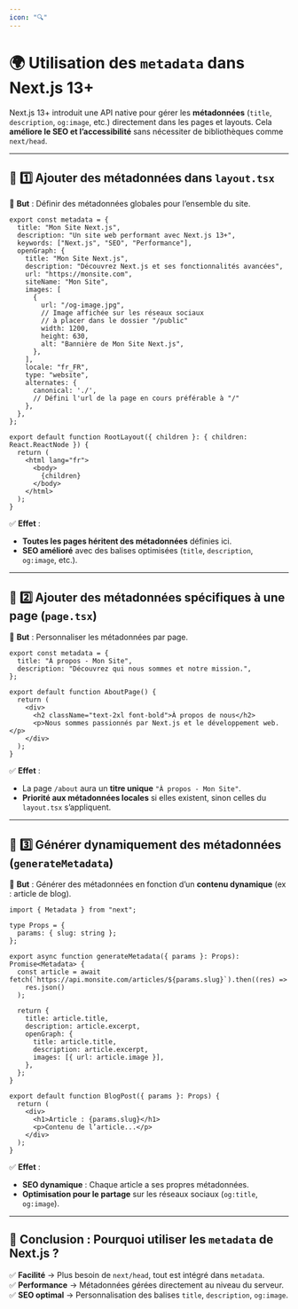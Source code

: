 ```yaml
---
icon: "🔍"
---
```

# 🌍 **Utilisation des `metadata` dans Next.js 13+**  

Next.js 13+ introduit une API native pour gérer les **métadonnées** (`title`, `description`, `og:image`, etc.) directement dans les pages et layouts. Cela **améliore le SEO et l’accessibilité** sans nécessiter de bibliothèques comme `next/head`.  

---

## **📌 1️⃣ Ajouter des métadonnées dans `layout.tsx`**  

📍 **But** : Définir des métadonnées globales pour l’ensemble du site.  

```tsx filename="app/layout.tsx"
export const metadata = {
  title: "Mon Site Next.js",
  description: "Un site web performant avec Next.js 13+",
  keywords: ["Next.js", "SEO", "Performance"],
  openGraph: {
    title: "Mon Site Next.js",
    description: "Découvrez Next.js et ses fonctionnalités avancées",
    url: "https://monsite.com",
    siteName: "Mon Site",
    images: [
      {
        url: "/og-image.jpg", 
        // Image affichée sur les réseaux sociaux
        // à placer dans le dossier "/public"
        width: 1200,
        height: 630,
        alt: "Bannière de Mon Site Next.js",
      },
    ],
    locale: "fr_FR",
    type: "website",
    alternates: {
      canonical: './',
      // Défini l'url de la page en cours préférable à "/"
    },
  },
};

export default function RootLayout({ children }: { children: React.ReactNode }) {
  return (
    <html lang="fr">
      <body>
        {children}
      </body>
    </html>
  );
}
```
✅ **Effet** :  
- **Toutes les pages héritent des métadonnées** définies ici.  
- **SEO amélioré** avec des balises optimisées (`title`, `description`, `og:image`, etc.).  

---

## **📌 2️⃣ Ajouter des métadonnées spécifiques à une page (`page.tsx`)**  

📍 **But** : Personnaliser les métadonnées par page.  

```tsx filename="app/about/page.tsx"
export const metadata = {
  title: "À propos - Mon Site",
  description: "Découvrez qui nous sommes et notre mission.",
};

export default function AboutPage() {
  return (
    <div>
      <h2 className="text-2xl font-bold">À propos de nous</h2>
      <p>Nous sommes passionnés par Next.js et le développement web.</p>
    </div>
  );
}
```
✅ **Effet** :  
- La page `/about` aura un **titre unique** `"À propos - Mon Site"`.  
- **Priorité aux métadonnées locales** si elles existent, sinon celles du `layout.tsx` s’appliquent.  

---

## **📌 3️⃣ Générer dynamiquement des métadonnées (`generateMetadata`)**  

📍 **But** : Générer des métadonnées en fonction d’un **contenu dynamique** (ex : article de blog).  

```tsx filename="app/blog/[slug]/page.tsx"
import { Metadata } from "next";

type Props = {
  params: { slug: string };
};

export async function generateMetadata({ params }: Props): Promise<Metadata> {
  const article = await fetch(`https://api.monsite.com/articles/${params.slug}`).then((res) =>
    res.json()
  );

  return {
    title: article.title,
    description: article.excerpt,
    openGraph: {
      title: article.title,
      description: article.excerpt,
      images: [{ url: article.image }],
    },
  };
}

export default function BlogPost({ params }: Props) {
  return (
    <div>
      <h1>Article : {params.slug}</h1>
      <p>Contenu de l’article...</p>
    </div>
  );
}
```
✅ **Effet** :  
- **SEO dynamique** : Chaque article a ses propres métadonnées.  
- **Optimisation pour le partage** sur les réseaux sociaux (`og:title`, `og:image`).  

---

## **🎯 Conclusion : Pourquoi utiliser les `metadata` de Next.js ?**  

✅ **Facilité** → Plus besoin de `next/head`, tout est intégré dans `metadata`.  
✅ **Performance** → Métadonnées gérées directement au niveau du serveur.  
✅ **SEO optimal** → Personnalisation des balises `title`, `description`, `og:image`.  